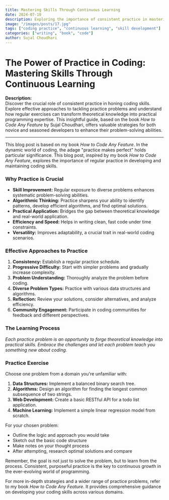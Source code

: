 ```yaml
---
title: Mastering Skills Through Continuous Learning
date: 2024-07-10
description: Exploring the importance of consistent practice in mastering coding skills.
image: "/images/posts/17.jpg"
tags: ["coding practice", "continuous learning", "skill development"]
categories: ["writing", "book", "code"]
author: Sujal Choudhari
---
```


# The Power of Practice in Coding: Mastering Skills Through Continuous Learning

**Description:**  
Discover the crucial role of consistent practice in honing coding skills. Explore effective approaches to tackling practice problems and understand how regular exercises can transform theoretical knowledge into practical programming expertise. This insightful guide, based on the book _How to Code Any Feature_ by Sujal Choudhari, offers valuable strategies for both novice and seasoned developers to enhance their problem-solving abilities.

---

This blog post is based on my book _How to Code Any Feature_. In the dynamic world of coding, the adage "practice makes perfect" holds particular significance. This blog post, inspired by my book _How to Code Any Feature_, explores the importance of regular practice in developing and maintaining coding skills.

### Why Practice is Crucial

- **Skill Improvement:** Regular exposure to diverse problems enhances systematic problem-solving abilities.
- **Algorithmic Thinking:** Practice sharpens your ability to identify patterns, develop efficient algorithms, and find optimal solutions.
- **Practical Application:** Bridges the gap between theoretical knowledge and real-world application.
- **Efficiency and Speed:** Helps in writing clean, fast code under time constraints.
- **Versatility:** Improves adaptability, a crucial trait in real-world coding scenarios.

### Effective Approaches to Practice

1. **Consistency:** Establish a regular practice schedule.
2. **Progressive Difficulty:** Start with simpler problems and gradually increase complexity.
3. **Problem Understanding:** Thoroughly analyze the problem before coding.
4. **Diverse Problem Types:** Practice with various data structures and algorithms.
5. **Reflection:** Review your solutions, consider alternatives, and analyze efficiency.
6. **Community Engagement:** Participate in coding communities for feedback and different perspectives.

### The Learning Process

_Each practice problem is an opportunity to forge theoretical knowledge into practical skills. Embrace the challenges and let each problem teach you something new about coding._

### Practice Exercise

Choose one problem from a domain you're unfamiliar with:

1. **Data Structures:** Implement a balanced binary search tree.
2. **Algorithms:** Design an algorithm for finding the longest common subsequence of two strings.
3. **Web Development:** Create a basic RESTful API for a todo list application.
4. **Machine Learning:** Implement a simple linear regression model from scratch.

For your chosen problem:

- Outline the logic and approach you would take
- Sketch out the basic code structure
- Make notes on your thought process
- After attempting, research optimal solutions and compare

Remember, the goal is not just to solve the problem, but to learn from the process. Consistent, purposeful practice is the key to continuous growth in the ever-evolving world of programming.

For more in-depth strategies and a wider range of practice problems, refer to my book _How to Code Any Feature_. It provides comprehensive guidance on developing your coding skills across various domains.
